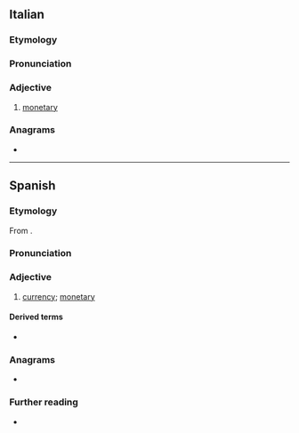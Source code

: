 {{also|monetário}}
==Italian==

===Etymology===
{{desc|la|monetarius|monetarius|of or belonging to the mint}}

===Pronunciation===
{{it-pr|monetàrio}}

===Adjective===
{{it-adj}}

# [[monetary]]

===Anagrams===
* {{anagrams|it|a=aeimnoort|erotomani}}

----

==Spanish==

===Etymology===
From {{bor|es|la|monētārius||of or belonging to the mint}}.

===Pronunciation===
{{es-IPA}}

===Adjective===
{{es-adj}}

# {{lb|es|relational}} [[currency]]; [[monetary]]

====Derived terms====
* {{l|es|Fondo Monetario Internacional}}
===Anagrams===
* {{l|es|motonería}}

===Further reading===
* {{R:DRAE}}
{{C|es|Coins}}